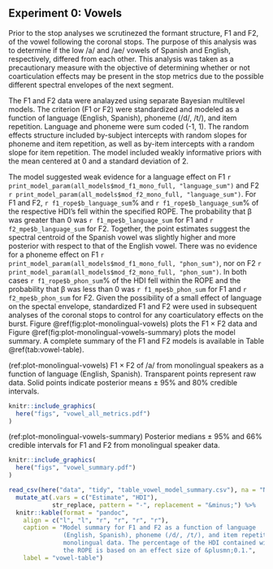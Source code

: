 
## Experiment 0: Vowels

Prior to the stop analyses we scrutinezed the formant structure, F1 and F2, of 
the vowel following the coronal stops.
The purpose of this analysis was to determine if the low /a/ and /ae/ vowels 
of Spanish and English, respectively, differed from each other. 
This analysis was taken as a precautionary measure with the objective of 
determining whether or not coarticulation effects may be present in the stop 
metrics due to the possible different spectral envelopes of the next 
segment. 

The F1 and F2 data were analayzed using separate Bayesian multilevel models.
The criterion (F1 or F2) were standardized and modeled as a function of 
language (English, Spanish), phoneme (/d/, /t/), and item repetition. 
Language and phoneme were sum coded (-1, 1). 
The random effects structure included by-subject intercepts with 
random slopes for phoneme and item repetition, as well as by-item intercepts 
with a random slope for item repetition. 
The model included weakly informative priors with the mean centered at 0 and 
a standard deviation of 2. 

The model suggested weak evidence for a language effect on F1 
`r print_model_param(all_models$mod_f1_mono_full, "language_sum")`
and F2 
`r print_model_param(all_models$mod_f2_mono_full, "language_sum")`. 
For F1 and F2, 
`r f1_rope$b_language_sum`% and 
`r f1_rope$b_language_sum`% of the respective HDI's fell within the specified 
ROPE.
The probability that &beta; was greater than 0 was 
`r f1_mpe$b_language_sum` for F1 and 
`r f2_mpe$b_language_sum` for F2. 
Together, the point estimates suggest the spectral centroid of the Spanish 
vowel was slightly higher and more posterior with respect to that of the 
English vowel.
There was no evidence for a phoneme effect on F1 
`r print_model_param(all_models$mod_f1_mono_full, "phon_sum")`, 
nor on F2 
`r print_model_param(all_models$mod_f2_mono_full, "phon_sum")`. 
In both cases 
`r f1_rope$b_phon_sum`% of the HDI fell within the ROPE and the probability 
that &beta; was less than 0 was 
`r f1_mpe$b_phon_sum` for F1 and 
`r f2_mpe$b_phon_sum` for F2.
Given the possibility of a small effect of language on the spectal envelope, 
standardized F1 and F2 were used in subsequent analyses of the coronal stops 
to control for any coarticulatory effects on the burst. 
Figure\ \@ref(fig:plot-monolingual-vowels) plots the F1 &#215; F2 data and 
Figure\ \@ref(fig:plot-monolingual-vowels-summary) plots the model summary. 
A complete summary of the F1 and F2 models is available in 
Table \@ref(tab:vowel-table). 

(ref:plot-monolingual-vowels) F1 &#215; F2 of /a/ from monolingual speakers as a function of language (English, Spanish). Transparent points represent raw data. Solid points indicate posterior means &plusmn; 95% and 80% credible intervals.

```r
knitr::include_graphics(
  here("figs", "vowel_all_metrics.pdf")
)
```


(ref:plot-monolingual-vowels-summary) Posterior medians &plusmn; 95% and 66% credible intervals for F1 and F2 from monolingual speaker data.

```r
knitr::include_graphics(
  here("figs", "vowel_summary.pdf")
)
```



```r
read_csv(here("data", "tidy", "table_vowel_model_summary.csv"), na = "NA") %>% 
  mutate_at(.vars = c("Estimate", "HDI"), 
            str_replace, pattern = "-", replacement = "&minus;") %>% 
  knitr::kable(format = "pandoc", 
    align = c("l", "l", "r", "r", "r", "r"), 
    caption = "Model summary for F1 and F2 as a function of language 
               (English, Spanish), phoneme (/d/, /t/), and item repetition for 
               monolingual data. The percentage of the HDI contained within 
               the ROPE is based on an effect size of &plusmn;0.1.",
    label = "vowel-table")
```
